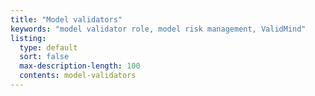 ```yaml
---
title: "Model validators"
keywords: "model validator role, model risk management, ValidMind"
listing:
  type: default
  sort: false
  max-description-length: 100
  contents: model-validators
---
```

